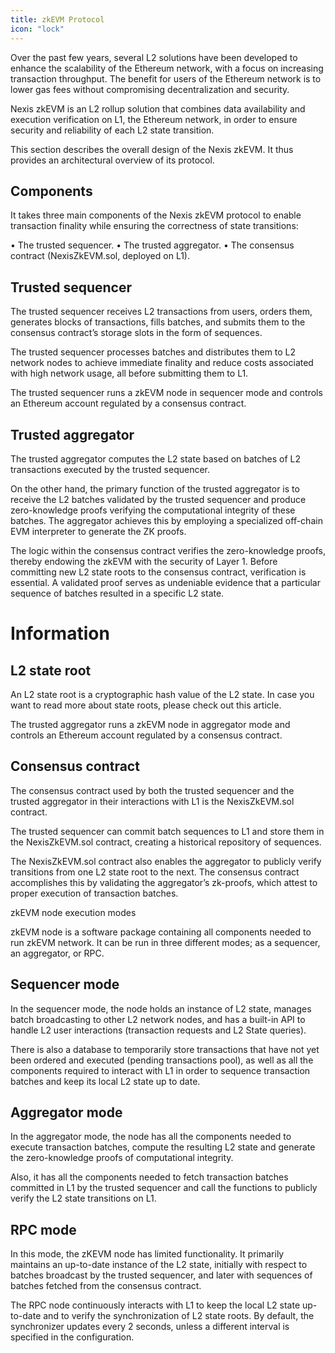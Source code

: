 ```yaml
---
title: zkEVM Protocol
icon: "lock"
---
```


Over the past few years, several L2 solutions have been developed to enhance the scalability of the Ethereum network, with a focus on increasing transaction throughput. The benefit for users of the Ethereum network is to lower gas fees without compromising decentralization and security.

Nexis zkEVM is an L2 rollup solution that combines data availability and execution verification on L1, the Ethereum network, in order to ensure security and reliability of each L2 state transition.

This section describes the overall design of the Nexis zkEVM. It thus provides an architectural overview of its protocol.

## Components

It takes three main components of the Nexis zkEVM protocol to enable transaction finality while ensuring the correctness of state transitions:

• The trusted sequencer.
• The trusted aggregator.
• The consensus contract (NexisZkEVM.sol, deployed on L1).

## Trusted sequencer

The trusted sequencer receives L2 transactions from users, orders them, generates blocks of transactions, fills batches, and submits them to the consensus contract’s storage slots in the form of sequences.

The trusted sequencer processes batches and distributes them to L2 network nodes to achieve immediate finality and reduce costs associated with high network usage, all before submitting them to L1.

The trusted sequencer runs a zkEVM node in sequencer mode and controls an Ethereum account regulated by a consensus contract.

## Trusted aggregator

The trusted aggregator computes the L2 state based on batches of L2 transactions executed by the trusted sequencer.

On the other hand, the primary function of the trusted aggregator is to receive the L2 batches validated by the trusted sequencer and produce zero-knowledge proofs verifying the computational integrity of these batches. The aggregator achieves this by employing a specialized off-chain EVM interpreter to generate the ZK proofs.

The logic within the consensus contract verifies the zero-knowledge proofs, thereby endowing the zkEVM with the security of Layer 1. Before committing new L2 state roots to the consensus contract, verification is essential. A validated proof serves as undeniable evidence that a particular sequence of batches resulted in a specific L2 state.

# Information

## L2 state root

An L2 state root is a cryptographic hash value of the L2 state. In case you want to read more about state roots, please check out this article.

The trusted aggregator runs a zkEVM node in aggregator mode and controls an Ethereum account regulated by a consensus contract.

## Consensus contract

The consensus contract used by both the trusted sequencer and the trusted aggregator in their interactions with L1 is the NexisZkEVM.sol contract.

The trusted sequencer can commit batch sequences to L1 and store them in the NexisZkEVM.sol contract, creating a historical repository of sequences.

The NexisZkEVM.sol contract also enables the aggregator to publicly verify transitions from one L2 state root to the next. The consensus contract accomplishes this by validating the aggregator’s zk-proofs, which attest to proper execution of transaction batches.

zkEVM node execution modes

zkEVM node is a software package containing all components needed to run zkEVM network. It can be run in three different modes; as a sequencer, an aggregator, or RPC.

## Sequencer mode

In the sequencer mode, the node holds an instance of L2 state, manages batch broadcasting to other L2 network nodes, and has a built-in API to handle L2 user interactions (transaction requests and L2 State queries).

There is also a database to temporarily store transactions that have not yet been ordered and executed (pending transactions pool), as well as all the components required to interact with L1 in order to sequence transaction batches and keep its local L2 state up to date.

## Aggregator mode

In the aggregator mode, the node has all the components needed to execute transaction batches, compute the resulting L2 state and generate the zero-knowledge proofs of computational integrity.

Also, it has all the components needed to fetch transaction batches committed in L1 by the trusted sequencer and call the functions to publicly verify the L2 state transitions on L1.

## RPC mode

In this mode, the zKEVM node has limited functionality. It primarily maintains an up-to-date instance of the L2 state, initially with respect to batches broadcast by the trusted sequencer, and later with sequences of batches fetched from the consensus contract.

The RPC node continuously interacts with L1 to keep the local L2 state up-to-date and to verify the synchronization of L2 state roots. By default, the synchronizer updates every 2 seconds, unless a different interval is specified in the configuration.